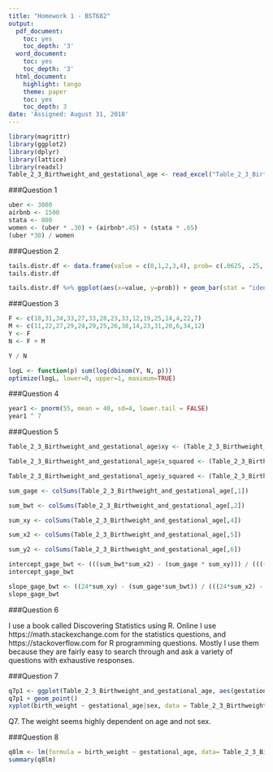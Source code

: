 ```yaml
---
title: "Homework 1 - BST682"
output:
  pdf_document:
    toc: yes
    toc_depth: '3'
  word_document:
    toc: yes
    toc_depth: '3'
  html_document:
    highlight: tango
    theme: paper
    toc: yes
    toc_depth: 3
date: 'Assigned: August 31, 2018'
---
```


```r
library(magrittr)
library(ggplot2)
library(dplyr)
library(lattice)
library(readxl)
Table_2_3_Birthweight_and_gestational_age <- read_excel("Table_2_3_Birthweight_and_gestational_age.xls")
```

###Question 1
```r
uber <- 3000
airbnb <- 1500
stata <- 800
women <- (uber * .30) + (airbnb*.45) + (stata * .65)
(uber *30) / women
```


###Question 2
```r
tails.distr.df <- data.frame(value = c(0,1,2,3,4), prob= c(.0625, .25, .375, .25, .0625))
tails.distr.df
```

```r
tails.distr.df %>% ggplot(aes(x=value, y=prob)) + geom_bar(stat = "identity") + ylim(c(0,1)) + xlab("X - Number of Tails") + ylab("f(X) Probability")

```

###Question 3
```r
F <- c(18,31,34,33,27,33,28,23,33,12,19,25,14,4,22,7)
M <- c(11,22,27,29,24,29,25,26,38,14,23,31,20,6,34,12)
Y <- F
N <- F + M
```


```r
Y / N
```

```r
logL <- function(p) sum(log(dbinom(Y, N, p)))
optimize(logL, lower=0, upper=1, maximum=TRUE)

```


###Question 4
```r
year1 <- pnorm(55, mean = 40, sd=4, lower.tail = FALSE)  
year1 ^ 7
```


###Question 5
```r
Table_2_3_Birthweight_and_gestational_age$xy <- (Table_2_3_Birthweight_and_gestational_age[,2] * Table_2_3_Birthweight_and_gestational_age[,1])

Table_2_3_Birthweight_and_gestational_age$x_squared <- (Table_2_3_Birthweight_and_gestational_age[,1]^2)  

Table_2_3_Birthweight_and_gestational_age$y_squared <- (Table_2_3_Birthweight_and_gestational_age[,2]^2) 

sum_gage <- colSums(Table_2_3_Birthweight_and_gestational_age[,1])

sum_bwt <- colSums(Table_2_3_Birthweight_and_gestational_age[,2])

sum_xy <- colSums(Table_2_3_Birthweight_and_gestational_age[,4])

sum_x2 <- colSums(Table_2_3_Birthweight_and_gestational_age[,5])

sum_y2 <- colSums(Table_2_3_Birthweight_and_gestational_age[,6])

intercept_gage_bwt <- (((sum_bwt*sum_x2) - (sum_gage * sum_xy))) / ((((24 * sum_x2) - (sum_gage^2))))
intercept_gage_bwt

slope_gage_bwt <- ((24*sum_xy) - (sum_gage*sum_bwt)) / (((24*sum_x2) - (sum_gage^2)))
slope_gage_bwt
```


###Question 6

I use a book called Discovering Statistics using R. Online I use https://math.stackexchange.com
for the statistics questions, and https://stackoverflow.com for R programming questions. Mostly I use them because they are fairly easy to search through and ask a variety of questions with exhaustive responses.


###Question 7
```r
q7p1 <- ggplot(Table_2_3_Birthweight_and_gestational_age, aes(gestational_age, birth_weight, colour = sex))
q7p1 + geom_point()
xyplot(birth_weight ~ gestational_age|sex, data = Table_2_3_Birthweight_and_gestational_age)
```
Q7. The weight seems highly dependent on age and not sex. 

###Question 8
```r
q8lm <- lm(formula = birth_weight ~ gestational_age, data= Table_2_3_Birthweight_and_gestational_age)
summary(q8lm)
```